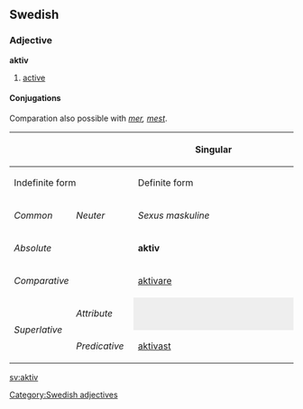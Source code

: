 ==Swedish==
===Adjective===
'''aktiv'''
#[[active]]
====Conjugations====
Comparation also possible with ''[[mer]], [[mest]]''.

{| border=1 cellspacing=0 
|- bgcolor="#FFFFF0" align=center
! rowspan=3 colspan=2 |
! colspan=4 width=400 | Singular
! rowspan=3 width=100 | Plural
|- bgcolor="#FFFFF0" align=center
! colspan=2 width=200 | Indefinite form
! colspan=2 width=200 | Definite form
|- bgcolor="#FFFFF0" align=center
| width=100 | ''Common''
| width=100 | ''Neuter''
| width=100 | ''Sexus maskuline''
| width=100 | ''Other sexus''
|- align=center
| bgcolor="#FFFFF0" colspan=2 width=120 | ''Absolute''
| '''aktiv'''
| [[aktivt]]
| [[aktive]]
| [[aktiva]]
| [[aktiva]]
|- align=center
| bgcolor="#FFFFF0" colspan=2 | ''Comparative''
| colspan=7 | [[aktivare]]
|- align=center
| bgcolor="#FFFFF0" rowspan=2 width=60 | ''Superlative''
| bgcolor="#FFFFF0" width=60 | ''Attribute''
| colspan=2 style="background:#eeeeee" |  
| [[aktivaste]]
| [[aktivaste]]
| [[aktivaste]]
|- align=center 
| bgcolor="#FFFFF0" width=60 | ''Predicative''
| colspan=5 | [[aktivast]]
|}
[[sv:aktiv]]
[[Category:Swedish adjectives]]